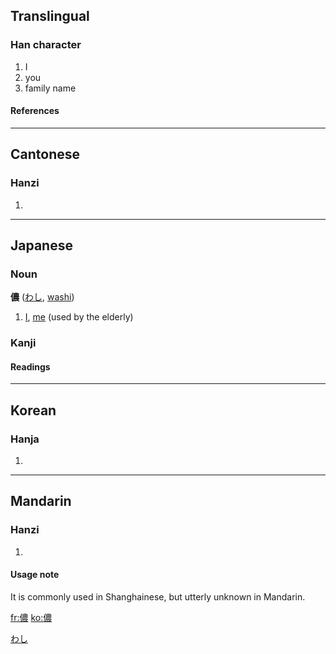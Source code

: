 {{see|侬}}

==Translingual==
===Han character===
{{Han char|rad=人|as=13|sn=15|four=2523<sub>2</sub>|canj=人廿田女 (OTWV)}}
# I
# you
# family name
====References====
{{Han ref|kx=0118.250|dkj=01176|dj=0251.090|hdz=10225.040|uh=5102|ud=20738|bh=BBFA|bd=48122}}
----
==Cantonese==
===Hanzi===
{{yue-hanzi|jyut=|y=nung4}}
# {{defn|Cantonese}}
----
==Japanese==


===Noun===
[[Category:Japanese nouns|わし]]
'''儂''' ([[わし]], [[washi]])
# [[I]], [[me]] (used by the elderly)


===Kanji===
{{ja-kanji|grade=|rs=人13}}
====Readings====
{{ja-readings|on=[[どう]] ([[dō]]), [[のう]] ([[nō]])|kun=[[わし]] ([[washi]])}}
----
==Korean==
===Hanja===
{{ko-hanja|hangeul=농|rv=nong|mr=nong}}
# {{defn|Korean}}
----
==Mandarin==
===Hanzi===
{{cmn-hanzi|sim=侬|pin=[[nóng]] (nong2)|wg=nung<sup>2</sup>}}
# {{defn|Mandarin}}

====Usage note====
It is commonly used in Shanghainese, but utterly unknown in Mandarin. 

[[fr:儂]]
[[ko:儂]]